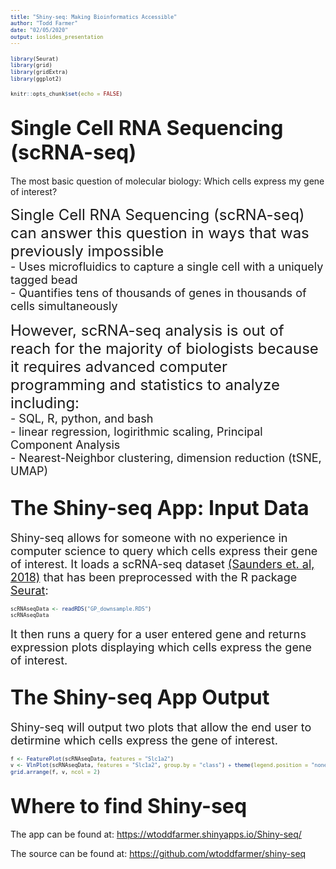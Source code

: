 ```yaml
---
title: "Shiny-seq: Making Bioinformatics Accessible"
author: "Todd Farmer"
date: "02/05/2020"
output: ioslides_presentation
---
```


<style>
pre {
  font-size: 10px;
}
</style>

```r
library(Seurat)
library(grid)
library(gridExtra)
library(ggplot2)
```

```r
knitr::opts_chunk$set(echo = FALSE)

```  

## <font size="6">Single Cell RNA Sequencing (scRNA-seq)</font>  

The most basic question of molecular biology: Which cells express my gene of interest?</font> 

<font size="5">Single Cell RNA Sequencing (scRNA-seq) can answer this question in ways that was previously impossible</font>   
<font size="4">- Uses microfluidics to capture a single cell with a uniquely tagged bead</font>  
<font size="4">- Quantifies tens of thousands of genes in thousands of cells simultaneously</font>  

<font size="5">However, scRNA-seq analysis is out of reach for the majority of biologists because it requires advanced computer programming and statistics to analyze including:</font>  
<font size="4">- SQL, R, python, and bash</font>  
<font size="4">- linear regression, logirithmic scaling, Principal Component Analysis</font>  
<font size="4">- Nearest-Neighbor clustering, dimension reduction (tSNE, UMAP)</font> 

## <font size="6">The Shiny-seq App: Input Data</font>
  
<font size="4">Shiny-seq allows for someone with no experience in computer science to query which cells express their gene of interest. 
It loads a scRNA-seq dataset [(Saunders et. al, 2018)](https://www.cell.com/cell/fulltext/S0092-8674(18)30955-3?) that has been preprocessed with the R package [Seurat](https://satijalab.org/seurat/):</font>  
```r
scRNAseqData <- readRDS("GP_downsample.RDS")
scRNAseqData
```
<font size="4">It then runs a query for a user entered gene and returns expression plots displaying which cells express the gene of interest.</font> 


## <font size="6">The Shiny-seq App Output</font>  
<font size="4">Shiny-seq will output two plots that allow the end user to detirmine which cells express the gene of interest.</font> 

```r

f <- FeaturePlot(scRNAseqData, features = "Slc1a2")
v <- VlnPlot(scRNAseqData, features = "Slc1a2", group.by = "class") + theme(legend.position = "none")
grid.arrange(f, v, ncol = 2)
```

## <font size="6">Where to find Shiny-seq</font>
The app can be found at: [https://wtoddfarmer.shinyapps.io/Shiny-seq/](https://wtoddfarmer.shinyapps.io/Shiny-seq/)  

The source can be found at: [https://github.com/wtoddfarmer/shiny-seq](https://github.com/wtoddfarmer/shiny-seq) 

